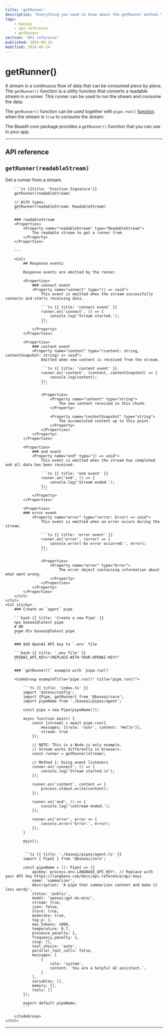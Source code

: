 ```yaml
---
title: 'getRunner'
description: "Everything you need to know about the getRunner method."
tags:
    - baseai
    - api-reference
    - getRunner
section: 'API reference'
published: 2024-09-24
modified: 2024-09-24
---
```


# getRunner()

A stream is a continuous flow of data that can be consumed piece by piece. The `getRunner()` function is a utility function that converts a readable stream in a runner. This runner can be used to run the stream and consume the data.

The `getRunner()` function can be used together with `pipe.run()` [function](/docs/api-reference/pipe-run) when the stream is `true` to consume the stream.

The BaseAI core package provides a `getRunner()` function that you can use in your app.

---

## API reference

## `getRunner(readableStream)`

<Row>
    <Col>
        Get a runner from a stream.

        ```ts {{title: 'Function Signature'}}
        getRunner(readableStream)

        // With types.
        getRunner(readableStream: ReadableStream)
        ```

        ### readableStream
        <Properties>
            <Property name="readableStream" type="ReadableStream">
                The readable stream to get a runner from.
            </Property>
        </Properties>

        ---

        <Col>
            ## Response events

            Response events are emitted by the runner.

            <Properties>
                ### connect event
                <Property name="connect" type="() => void">
                    This event is emitted when the stream successfully connects and starts receiving data.

                    ```ts {{ title: 'connect event' }}
                    runner.on('connect', () => {
                        console.log('Stream started.');
                    });
                    ```
                </Property>
            </Properties>

            <Properties>
                ### content event
                <Property name="content" type="(content: string, contentSnapshot: string) => void">
                    Emitted when new content is received from the stream.

                    ```ts {{ title: 'content event' }}
                    runner.on('content', (content, contentSnapshot) => {
                        console.log(content);
                    });
                    ```

                    <Properties>
                        <Property name="content" type="string">
                            The new content received in this chunk.
                        </Property>

                        <Property name="contentSnapshot" type="string">
                            The accumulated content up to this point.
                        </Property>
                    </Properties>
                </Property>
            </Properties>

            <Properties>
                ### end event
                <Property name="end" type="() => void">
                    This event is emitted when the stream has completed and all data has been received.

                    ```ts {{ title: 'end event' }}
                    runner.on('end', () => {
                        console.log('Stream ended.');
                    });
                    ```
                </Property>
            </Properties>

            <Properties>
            ### error event
                <Property name="error" type="(error: Error) => void">
                    This event is emitted when an error occurs during the stream.

                    ```ts {{ title: 'error event' }}
                    runner.on('error', (error) => {
                        console.error('An error occurred:', error);
                    });
                    ```

                    <Properties>
                        <Property name="error" type="Error">
                            The error object containing information about what went wrong.
                        </Property>
                    </Properties>
                </Property>
            </Properties>
        </Col>
    </Col>
    <Col sticky>
        ### Create an `agent` pipe

        ```bash {{ title: 'Create a new Pipe' }}
        npx baseai@latest pipe
        # OR
        pnpm dlx baseai@latest pipe
        ```

        ### Add OpenAI API key to `.env` file

        ```bash {{ title: '.env file' }}
        OPENAI_API_KEY="<REPLACE-WITH-YOUR-OPENAI-KEY>"
        ```

        ### `getRunner()` example with `pipe.run()`

        <CodeGroup exampleTitle="pipe.run()" title="pipe.run()">

            ```ts {{ title: 'index.ts' }}
            import 'dotenv/config';
            import {Pipe, getRunner} from '@baseai/core';
            import pipeName from './baseai/pipes/agent';

            const pipe = new Pipe(pipeName());

            async function main() {
                const {stream} = await pipe.run({
                    messages: [{role: 'user', content: 'Hello'}],
                    stream: true
                });

                // NOTE: This is a Node.js only example.
                // Stream works differently in browsers.
                const runner = getRunner(stream);

                // Method 1: Using event listeners
                runner.on('connect', () => {
                    console.log('Stream started.\n');
                });

                runner.on('content', content => {
                    process.stdout.write(content);
                });

                runner.on('end', () => {
                    console.log('\nStream ended.');
                });

                runner.on('error', error => {
                    console.error('Error:', error);
                });
            }

            main();
            ```

            ```ts {{ title: './baseai/pipes/agent.ts' }}
            import { PipeI } from '@baseai/core';

            const pipeName = (): PipeI => ({
                apiKey: process.env.LANGBASE_API_KEY!, // Replace with your API key https://langbase.com/docs/api-reference/api-keys
                name: 'summarizer',
                description: 'A pipe that summarizes content and make it less wordy',
                status: 'public',
                model: 'openai:gpt-4o-mini',
                stream: true,
                json: false,
                store: true,
                moderate: true,
                top_p: 1,
                max_tokens: 1000,
                temperature: 0.7,
                presence_penalty: 1,
                frequency_penalty: 1,
                stop: [],
                tool_choice: 'auto',
                parallel_tool_calls: false,
                messages: [
                    {
                        role: 'system',
                        content: `You are a helpful AI assistant.`,
                    }
                ],
                variables: [],
                memory: [],
                tools: []
            });

            export default pipeName;
            ```

        </CodeGroup>
    </Col>
</Row>

---
